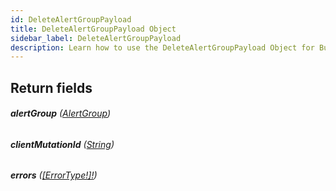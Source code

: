 ```yaml
---
id: DeleteAlertGroupPayload
title: DeleteAlertGroupPayload Object
sidebar_label: DeleteAlertGroupPayload
description: Learn how to use the DeleteAlertGroupPayload Object for Builder's API.
---
```


## Return fields

###### <b>alertGroup</b> ([AlertGroup](/docs/composer/builder/api/schema/object/AlertGroup.mdx))

###### <b>clientMutationId</b> ([String](/docs/composer/builder/api/schema/scalar/String.mdx))

###### <b>errors</b> ([[ErrorType!]!](/docs/composer/builder/api/schema/object/ErrorType.mdx))
